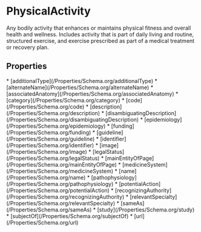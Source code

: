   
# PhysicalActivity

Any bodily activity that enhances or maintains physical fitness and overall health and wellness. Includes activity that is part of daily living and routine, structured exercise, and exercise prescribed as part of a medical treatment or recovery plan.

## Properties

<Grid>
* [additionalType](/Properties/Schema.org/additionalType)
* [alternateName](/Properties/Schema.org/alternateName)
* [associatedAnatomy](/Properties/Schema.org/associatedAnatomy)
* [category](/Properties/Schema.org/category)
* [code](/Properties/Schema.org/code)
* [description](/Properties/Schema.org/description)
* [disambiguatingDescription](/Properties/Schema.org/disambiguatingDescription)
* [epidemiology](/Properties/Schema.org/epidemiology)
* [funding](/Properties/Schema.org/funding)
* [guideline](/Properties/Schema.org/guideline)
* [identifier](/Properties/Schema.org/identifier)
* [image](/Properties/Schema.org/image)
* [legalStatus](/Properties/Schema.org/legalStatus)
* [mainEntityOfPage](/Properties/Schema.org/mainEntityOfPage)
* [medicineSystem](/Properties/Schema.org/medicineSystem)
* [name](/Properties/Schema.org/name)
* [pathophysiology](/Properties/Schema.org/pathophysiology)
* [potentialAction](/Properties/Schema.org/potentialAction)
* [recognizingAuthority](/Properties/Schema.org/recognizingAuthority)
* [relevantSpecialty](/Properties/Schema.org/relevantSpecialty)
* [sameAs](/Properties/Schema.org/sameAs)
* [study](/Properties/Schema.org/study)
* [subjectOf](/Properties/Schema.org/subjectOf)
* [url](/Properties/Schema.org/url)
</Grid>

